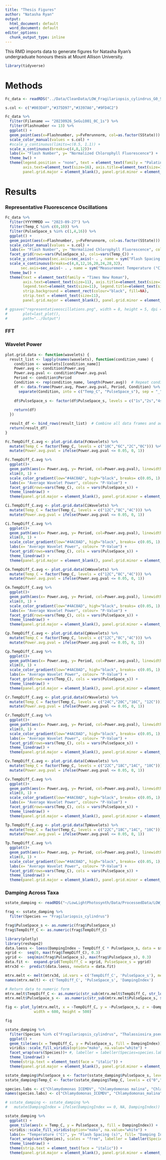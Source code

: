 ```yaml
---
title: "Thesis Figures"
author: "Natasha Ryan"
output: 
  html_document: default
  word_document: default
editor_options: 
  chunk_output_type: inline
---
```


This RMD imports data to generate figures for Natasha Ryan's undergraduate honours thesis at Mount Allison University. 

```r
library(tidyverse)
```


# Methods 

```r
Fc_data <- readRDS("../Data/CleanData/LOW_Fragilariopsis_cylindrus_G0_SolFitsTrim.Rds")

s.col <- c("#003D4F","#375D97","#3397A6","#9FD4C2")

Fc_data %>%
  filter(Filename == "20230926_SeGu1001_0C_1s") %>%
  filter(Flashnumber <= 13) %>%
  ggplot() +
  geom_point(aes(x=Flashnumber, y=FvFmrunnorm, col=as.factor(SState))) +
  scale_color_manual(values = s.col) +
  #scale_y_continuous(limits=c(0.5, 1.1)) +
  scale_x_continuous(breaks=c(4,8,12))+
  labs(x= "Flash Number", y= "Normalized Chlorophyll Fluorescence") +
  theme_bw() +
  theme(legend.position = "none", text = element_text(family = "Palatino"), 
        axis.text=element_text(size=16), axis.title=element_text(size=14.8),
        panel.grid.major = element_blank(), panel.grid.minor = element_blank())
```


# Results

### Representative Fluorescence Oscillations

```r
Fc_data %>%
  filter(YYYYMMDD == "2023-09-27") %>%
  filter(Temp_C %in% c(0,10)) %>%
  filter(PulseSpace_s %in% c(1,4,16)) %>%
  ggplot() +
  geom_point(aes(x=Flashnumber, y=FvFmrunnorm, col=as.factor(SState))) +
  scale_color_manual(values = s.col) +
  labs(x= "Flash Number", y= "Normalized Chlorophyll Fluorescence", col= "S-State") +
  facet_grid(rows=vars(PulseSpace_s), cols=vars(Temp_C)) +
  scale_y_continuous(sec.axis=sec_axis(~ . , name = sym("Flash Spacing (s)"),breaks = NULL,labels = NULL)) +
  scale_x_continuous(breaks=c(4,8,12,16,20,24,28,32),
       sec.axis=sec_axis(~ . , name = sym("Measurement Temperature (°C)"), breaks = NULL, labels = NULL)) +
  theme_bw() +
  theme(text = element_text(family = "Times New Roman"), 
        axis.text=element_text(size=11), axis.title=element_text(size=13),
        legend.text=element_text(size=11), legend.title=element_text(size=13),
        strip.background = element_rect(colour="black", fill=NA),
        strip.text = element_text(size=11), 
        panel.grid.major = element_blank(), panel.grid.minor = element_blank())

# ggsave("representativeoscillations.png", width = 8, height = 5, dpi = 900,
#       plot=last_plot(),
#       path="../Output")
```



### FFT




### Wavelet Power

```r
plot.grid.data <- function(wavelets) {
  result_list <- lapply(names(wavelets), function(condition_name) {
    condition <- wavelets[[condition_name]]
    Power.avg <- condition$Power.avg
    Power.avg.pval <- condition$Power.avg.pval
    Period <- condition$Period
    Condition <- rep(condition_name, length(Power.avg))  # Repeat condition name for each row
    df <- data.frame(Power.avg, Power.avg.pval, Period, Condition) %>%
      separate(Condition, into = c("Temp_C", "PulseSpace_s"), sep = "_") 
    
    df$PulseSpace_s <- factor(df$PulseSpace_s, levels = c("1s","2s","4s","8s","16s"))
    
    return(df)
  })

  result_df <- bind_rows(result_list)  # Combine all data frames and add a column for element names
  return(result_df)
}
```


```r
Fc.TempDiff_C.avg <- plot.grid.data(FcWavelets) %>% 
  mutate(Temp_C = factor(Temp_C, levels = c("10C","6C","2C","0C"))) %>%
  mutate(Power.avg.pval = ifelse(Power.avg.pval <= 0.05, 0, 1))

Fc.TempDiff_C.avg %>%
  ggplot()+ 
  geom_path(aes(x= Power.avg, y= Period, col=Power.avg.pval), linewidth=0.8) +
  xlim(0, 1) + 
  scale_color_gradient(low="#4AC0AD", high="black", breaks= c(0.05, 1), labels= c("≤ 0.05", "> 0.05"), guide="legend") +
  labs(x= "Average Wavelet Power", colour= "P-Value") +
  facet_grid(rows=vars(Temp_C), cols = vars(PulseSpace_s)) +
  theme_linedraw() +
  theme(panel.grid.major = element_blank(), panel.grid.minor = element_blank())
```


```r
Ci.TempDiff_C.avg <- plot.grid.data(CiWavelets) %>%
  mutate(Temp_C = factor(Temp_C, levels = c("12C","8C","4C"))) %>%
  mutate(Power.avg.pval = ifelse(Power.avg.pval <= 0.05, 0, 1))

Ci.TempDiff_C.avg %>%
  ggplot()+ 
  geom_path(aes(x= Power.avg, y= Period, col=Power.avg.pval), linewidth=0.8) +
  xlim(0, 1) + 
  scale_color_gradient(low="#4AC0AD", high="black", breaks= c(0.05, 1), labels= c("≤ 0.05", "> 0.05"), guide="legend") +
  labs(x= "Average Wavelet Power", colour= "P-Value") +
  facet_grid(rows=vars(Temp_C), cols = vars(PulseSpace_s)) +
  theme_linedraw() +
  theme(panel.grid.major = element_blank(), panel.grid.minor = element_blank()) 
```

```r
Cm.TempDiff_C.avg <- plot.grid.data(CmWavelets) %>%
  mutate(Temp_C = factor(Temp_C, levels = c("12C","8C","4C"))) %>%
  mutate(Power.avg.pval = ifelse(Power.avg.pval <= 0.05, 0, 1))

Cm.TempDiff_C.avg %>%
  ggplot()+ 
  geom_path(aes(x= Power.avg, y= Period, col=Power.avg.pval), linewidth=0.8) +
  xlim(0, 1) + 
  scale_color_gradient(low="#4AC0AD", high="black", breaks= c(0.05, 1), labels= c("≤ 0.05", "> 0.05"), guide="legend") +
  labs(x= "Average Wavelet Power", colour= "P-Value") +
  facet_grid(rows=vars(Temp_C), cols = vars(PulseSpace_s)) +
  theme_linedraw() +
  theme(panel.grid.major = element_blank(), panel.grid.minor = element_blank()) 
```

```r
Cp.TempDiff_C.avg <- plot.grid.data(CpWavelets) %>%
  mutate(Temp_C = factor(Temp_C, levels = c("12C","8C","4C"))) %>%
  mutate(Power.avg.pval = ifelse(Power.avg.pval <= 0.05, 0, 1))

Cp.TempDiff_C.avg %>%
  ggplot()+ 
  geom_path(aes(x= Power.avg, y= Period, col=Power.avg.pval), linewidth=0.8) +
  xlim(0, 1) + 
  scale_color_gradient(low="#4AC0AD", high="black", breaks= c(0.05, 1), labels= c("≤ 0.05", "> 0.05"), guide="legend") +
  labs(x= "Average Wavelet Power", colour= "P-Value") +
  facet_grid(rows=vars(Temp_C), cols = vars(PulseSpace_s)) +
  theme_linedraw() +
  theme(panel.grid.major = element_blank(), panel.grid.minor = element_blank()) 
```

```r
Cr.TempDiff_C.avg <- plot.grid.data(CrWavelets) %>%
  mutate(Temp_C = factor(Temp_C, levels = c("24C","20C","16C", "12C"))) %>%
  mutate(Power.avg.pval = ifelse(Power.avg.pval <= 0.05, 0, 1))

Cr.TempDiff_C.avg %>%
  ggplot()+ 
  geom_path(aes(x= Power.avg, y= Period, col=Power.avg.pval), linewidth=0.8) +
  xlim(0, 1) + 
  scale_color_gradient(low="#4AC0AD", high="black", breaks= c(0.05, 1), labels= c("≤ 0.05", "> 0.05"), guide="legend") +
  labs(x= "Average Wavelet Power", colour= "P-Value") +
  facet_grid(rows=vars(Temp_C), cols = vars(PulseSpace_s)) +
  theme_linedraw() +
  theme(panel.grid.major = element_blank(), panel.grid.minor = element_blank()) 
```

```r
Cv.TempDiff_C.avg <- plot.grid.data(CvWavelets) %>%
  mutate(Temp_C = factor(Temp_C, levels = c("22C","18C","14C", "10C"))) %>%
  mutate(Power.avg.pval = ifelse(Power.avg.pval <= 0.05, 0, 1))

Cv.TempDiff_C.avg %>%
  ggplot()+ 
  geom_path(aes(x= Power.avg, y= Period, col=Power.avg.pval), linewidth=0.8) +
  xlim(0, 1) + 
  scale_color_gradient(low="#4AC0AD", high="black", breaks= c(0.05, 1), labels= c("≤ 0.05", "> 0.05"), guide="legend") +
  labs(x= "Average Wavelet Power", colour= "P-Value") +
  facet_grid(rows=vars(Temp_C), cols = vars(PulseSpace_s)) +
  theme_linedraw() +
  theme(panel.grid.major = element_blank(), panel.grid.minor = element_blank()) 
```

```r
Tp.TempDiff_C.avg <- plot.grid.data(TpWavelets) %>%
  mutate(Temp_C = factor(Temp_C, levels = c("22C","18C","14C", "10C"))) %>%
  mutate(Power.avg.pval = ifelse(Power.avg.pval <= 0.05, 0, 1))

Tp.TempDiff_C.avg %>%
  ggplot()+ 
  geom_path(aes(x= Power.avg, y= Period, col=Power.avg.pval), linewidth=0.8) +
  xlim(0, 1) + 
  scale_color_gradient(low="#4AC0AD", high="black", breaks= c(0.05, 1), labels= c("≤ 0.05", "> 0.05"), guide="legend") +
  labs(x= "Average Wavelet Power", colour= "P-Value") +
  facet_grid(rows=vars(Temp_C), cols = vars(PulseSpace_s)) +
  theme_linedraw() +
  theme(panel.grid.major = element_blank(), panel.grid.minor = element_blank()) 
```

### Damping Across Taxa

```r
sstate_damping <- readRDS("~/LowLightPhotosynth/Data/ProcessedData/LOW_SState_Damping.Rds")

frag <- sstate_damping %>%
  filter(Species == "Fragilariopsis_cylindrus")

frag$PulseSpace_s <- as.numeric(frag$PulseSpace_s)
frag$TempDiff_C <- as.numeric(frag$TempDiff_C)
```

```r
library(plotly)
library(reshape2)
data.loess <- loess(DampingIndex ~ TempDiff_C * PulseSpace_s, data = sstate_damping, subset= Species == "Fragilariopsis_cylindrus")
xgrid <-  seq(0, max(frag$TempDiff_C), 0.3)
ygrid <-  seq(min(frag$PulseSpace_s), max(frag$PulseSpace_s), 0.3)
data.fit <-  expand.grid(TempDiff_C = xgrid, PulseSpace_s = ygrid)
mtrx3d <-  predict(data.loess, newdata = data.fit)

mtrx.melt <- melt(mtrx3d, id.vars = c('TempDiff_C', 'PulseSpace_s'), measure.vars = 'DampingIndex')
names(mtrx.melt) <- c('TempDiff_C', 'PulseSpace_s', 'DampingIndex')

# Return data to numeric form
mtrx.melt$TempDiff_C <- as.numeric(str_sub(mtrx.melt$TempDiff_C, str_locate(mtrx.melt$TempDiff_C, '=')[1,1] + 1))
mtrx.melt$PulseSpace_s <-  as.numeric(str_sub(mtrx.melt$PulseSpace_s, str_locate(mtrx.melt$PulseSpace_s, '=')[1,1] + 1))

fig <- plot_ly(mtrx.melt, x = ~TempDiff_C, y = ~PulseSpace_s, z = ~DampingIndex, type = "contour",
             width = 600, height = 500)

fig

```



```r
sstate_damping %>% 
  filter(Species %in% c("Fragilariopsis_cylindrus", "Thalassiosira_pseudonana")) %>%
  ggplot() + 
  geom_tile(aes(x = TempDiff_C, y = PulseSpace_s, fill = DampingIndex)) +  
  viridis::scale_fill_viridis(option="mako", na.value="white") + 
  facet_wrap(vars(Species))+ #, labeller = labeller(Species=species.labs)) +  
  theme_linedraw() +
  theme(strip.text = element_text(face = "italic")) +
  theme(panel.grid.major = element_blank(), panel.grid.minor = element_blank()) 
```



```r
sstate_damping$PulseSpace_s <- factor(sstate_damping$PulseSpace_s, levels = c("1","2","4","8","16"))
sstate_damping$Temp_C <- factor(sstate_damping$Temp_C, levels = c("0","2","4","6","8","10","12","14","16","18","20","22","24"))

species.labs <- c("Chlamydomonas ICEMDV", "Chlamydomonas malina", "Chlamydomonas priscuii", "Chlamydomonas reinhardtii", "Chlorella vulgaris", "Fragilariopsis cylindrus", "Thalassiosira pseudonana")
names(species.labs) <- c("Chlamydomonas_ICEMDV", "Chlamydomonas_malina", "Chlamydomonas_priscuii", "Chlamydomonas_reinhardtii", "Chlorella_vulgaris", "Fragilariopsis_cylindrus", "Thalassiosira_pseudonana")

# sstate_damping <- sstate_damping %>%
#   mutate(DampingIndex = ifelse(DampingIndex == 0, NA, DampingIndex))
```


```r
sstate_damping %>% 
  ggplot() + 
  geom_tile(aes(x = Temp_C, y = PulseSpace_s, fill = DampingIndex)) +
  viridis::scale_fill_viridis(option="mako", na.value="white") + 
  labs(x= "Temperature (°C)", y= "Flash Spacing (s)", fill= "Damping Index") + 
  facet_wrap(vars(Species), scales = "free", labeller = labeller(Species=species.labs)) +  
  theme_linedraw() +
  theme(strip.text = element_text(face = "italic")) +
  theme(panel.grid.major = element_blank(), panel.grid.minor = element_blank()) 
```




